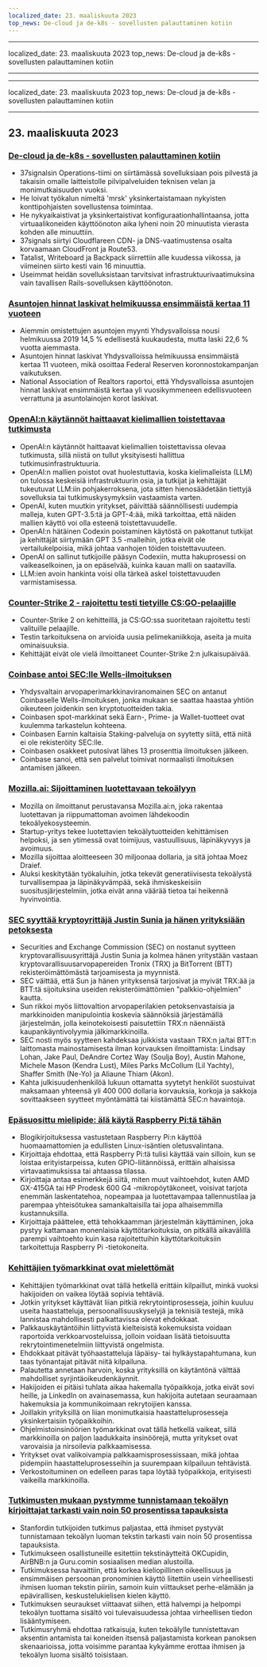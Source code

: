 ```yaml
---
localized_date: 23. maaliskuuta 2023
top_news: De-cloud ja de-k8s - sovellusten palauttaminen kotiin
---
```


---

localized_date: 23. maaliskuuta 2023
top_news: De-cloud ja de-k8s - sovellusten palauttaminen kotiin

---

---

localized_date: 23. maaliskuuta 2023
top_news: De-cloud ja de-k8s - sovellusten palauttaminen kotiin

---



<CallToAction />

<Steps>

## 23. maaliskuuta 2023

### [De-cloud ja de-k8s - sovellusten palauttaminen kotiin](https://dev.37signals.com/bringing-our-apps-back-home/?ref=hackernewsgpt.com)

- 37signalsin Operations-tiimi on siirtämässä sovelluksiaan pois pilvestä ja takaisin omalle laitteistolle pilvipalveluiden teknisen velan ja monimutkaisuuden vuoksi.
- He loivat työkalun nimeltä 'mrsk' yksinkertaistamaan nykyisten konttipohjaisten sovellustensa toimintaa.
- He nykyaikaistivat ja yksinkertaistivat konfiguraationhallintaansa, jotta virtuaalikoneiden käyttöönoton aika lyheni noin 20 minuutista vierasta kohden alle minuuttiin.
- 37signals siirtyi Cloudflareen CDN- ja DNS-vaatimustensa osalta korvaamaan CloudFront ja Route53.
- Tatalist, Writeboard ja Backpack siirrettiin alle kuudessa viikossa, ja viimeinen siirto kesti vain 16 minuuttia.
- Useimmat heidän sovelluksistaan tarvitsivat infrastruktuurivaatimuksina vain tavallisen Rails-sovelluksen käyttöönoton.

### [Asuntojen hinnat laskivat helmikuussa ensimmäistä kertaa 11 vuoteen](https://www.wsj.com/articles/home-prices-fell-in-february-for-first-time-in-11-years-73df0107?ref=hackernewsgpt.com)

- Aiemmin omistettujen asuntojen myynti Yhdysvalloissa nousi helmikuussa 2019 14,5 % edellisestä kuukaudesta, mutta laski 22,6 % vuotta aiemmasta.
- Asuntojen hinnat laskivat Yhdysvalloissa helmikuussa ensimmäistä kertaa 11 vuoteen, mikä osoittaa Federal Reserven koronnostokampanjan vaikutuksen.
- National Association of Realtors raportoi, että Yhdysvalloissa asuntojen hinnat laskivat ensimmäistä kertaa yli vuosikymmeneen edellisvuoteen verrattuna ja asuntolainojen korot laskivat.

### [OpenAI:n käytännöt haittaavat kielimallien toistettavaa tutkimusta](https://aisnakeoil.substack.com/p/openais-policies-hinder-reproducible?ref=hackernewsgpt.com)

- OpenAI:n käytännöt haittaavat kielimallien toistettavissa olevaa tutkimusta, sillä niistä on tullut yksityisesti hallittua tutkimusinfrastruktuuria.
- OpenAI:n mallien poistot ovat huolestuttavia, koska kielimalleista (LLM) on tulossa keskeisiä infrastruktuurin osia, ja tutkijat ja kehittäjät tukeutuvat LLM:iin pohjakerroksena, jota sitten hienosäädetään tiettyjä sovelluksia tai tutkimuskysymyksiin vastaamista varten.
- OpenAI, kuten muutkin yritykset, päivittää säännöllisesti uudempia malleja, kuten GPT-3.5:tä ja GPT-4:ää, mikä tarkoittaa, että näiden mallien käyttö voi olla esteenä toistettavuudelle.
- OpenAI:n hätäinen Codexin poistaminen käytöstä on pakottanut tutkijat ja kehittäjät siirtymään GPT 3.5 -malleihin, jotka eivät ole vertailukelpoisia, mikä johtaa vanhojen töiden toistettavuuteen.
- OpenAI on sallinut tutkijoille pääsyn Codexiin, mutta hakuprosessi on vaikeaselkoinen, ja on epäselvää, kuinka kauan malli on saatavilla.
- LLM:ien avoin hankinta voisi olla tärkeä askel toistettavuuden varmistamisessa.

### [Counter-Strike 2 - rajoitettu testi tietyille CS:GO-pelaajille](https://counter-strike.net/cs2?ref=hackernewsgpt.com)

- Counter-Strike 2 on kehitteillä, ja CS:GO:ssa suoritetaan rajoitettu testi valituille pelaajille.
- Testin tarkoituksena on arvioida uusia pelimekaniikkoja, aseita ja muita ominaisuuksia.
- Kehittäjät eivät ole vielä ilmoittaneet Counter-Strike 2:n julkaisupäivää.

### [Coinbase antoi SEC:lle Wells-ilmoituksen](https://www.reuters.com/legal/coinbase-issued-wells-notice-by-sec-2023-03-22/?ref=hackernewsgpt.com)

- Yhdysvaltain arvopaperimarkkinaviranomainen SEC on antanut Coinbaselle Wells-ilmoituksen, jonka mukaan se saattaa haastaa yhtiön oikeuteen joidenkin sen kryptotuotteiden takia.
- Coinbasen spot-markkinat sekä Earn-, Prime- ja Wallet-tuotteet ovat kuulemma tarkastelun kohteena.
- Coinbasen Earnin kaltaisia Staking-palveluja on syytetty siitä, että niitä ei ole rekisteröity SEC:lle.
- Coinbasen osakkeet putosivat lähes 13 prosenttia ilmoituksen jälkeen.
- Coinbase sanoi, että sen palvelut toimivat normaalisti ilmoituksen antamisen jälkeen.

### [Mozilla.ai: Sijoittaminen luotettavaan tekoälyyn](https://blog.mozilla.org/en/mozilla/introducing-mozilla-ai-investing-in-trustworthy-ai/?ref=hackernewsgpt.com)

- Mozilla on ilmoittanut perustavansa Mozilla.ai:n, joka rakentaa luotettavan ja riippumattoman avoimen lähdekoodin tekoälyekosysteemin.
- Startup-yritys tekee luotettavien tekoälytuotteiden kehittämisen helpoksi, ja sen ytimessä ovat toimijuus, vastuullisuus, läpinäkyvyys ja avoimuus.
- Mozilla sijoittaa aloitteeseen 30 miljoonaa dollaria, ja sitä johtaa Moez Draief.
- Aluksi keskitytään työkaluihin, jotka tekevät generatiivisesta tekoälystä turvallisempaa ja läpinäkyvämpää, sekä ihmiskeskeisiin suositusjärjestelmiin, jotka eivät anna väärää tietoa tai heikennä hyvinvointia.

### [SEC syyttää kryptoyrittäjä Justin Sunia ja hänen yrityksiään petoksesta](https://www.sec.gov/news/press-release/2023-59?ref=hackernewsgpt.com)

- Securities and Exchange Commission (SEC) on nostanut syytteen kryptovarallisuusyrittäjä Justin Sunia ja kolmea hänen yritystään vastaan kryptovarallisuusarvopapereiden Tronix (TRX) ja BitTorrent (BTT) rekisteröimättömästä tarjoamisesta ja myynnistä.
- SEC väittää, että Sun ja hänen yrityksensä tarjosivat ja myivät TRX:ää ja BTT:tä sijoituksina useiden rekisteröimättömien "palkkio-ohjelmien" kautta.
- Sun rikkoi myös liittovaltion arvopaperilakien petoksenvastaisia ja markkinoiden manipulointia koskevia säännöksiä järjestämällä järjestelmän, jolla keinotekoisesti paisutettiin TRX:n näennäistä kaupankäyntivolyymia jälkimarkkinoilla.
- SEC nosti myös syytteen kahdeksaa julkkista vastaan TRX:n ja/tai BTT:n laittomasta mainostamisesta ilman korvauksen ilmoittamista: Lindsay Lohan, Jake Paul, DeAndre Cortez Way (Soulja Boy), Austin Mahone, Michele Mason (Kendra Lust), Miles Parks McCollum (Lil Yachty), Shaffer Smith (Ne-Yo) ja Aliaune Thiam (Akon).
- Kahta julkisuudenhenkilöä lukuun ottamatta syytetyt henkilöt suostuivat maksamaan yhteensä yli 400 000 dollaria korvauksia, korkoja ja sakkoja sovittaakseen syytteet myöntämättä tai kiistämättä SEC:n havaintoja.

### [Epäsuosittu mielipide: älä käytä Raspberry Pi:tä tähän](https://set-inform.com/2021/08/24/unpopular-opinion-dont-use-a-raspberry-pi-for-that/?ref=hackernewsgpt.com)

- Blogikirjoituksessa vastustetaan Raspberry Pi:n käyttöä huomaamattomien ja edullisten Linux-isäntien oletusvalintana.
- Kirjoittaja ehdottaa, että Raspberry Pi:tä tulisi käyttää vain silloin, kun se loistaa erityistarpeissa, kuten GPIO-liitännöissä, erittäin alhaisissa virtavaatimuksissa tai ahtaassa tilassa.
- Kirjoittaja antaa esimerkkejä siitä, miten muut vaihtoehdot, kuten AMD GX-415GA tai HP Prodesk 600 G4 -mikropöytäkoneet, voisivat tarjota enemmän laskentatehoa, nopeampaa ja luotettavampaa tallennustilaa ja parempaa yhteisötukea samankaltaisilla tai jopa alhaisemmilla kustannuksilla.
- Kirjoittaja päättelee, että tehokkaamman järjestelmän käyttäminen, joka pystyy kattamaan monenlaisia käyttötarkoituksia, on pitkällä aikavälillä parempi vaihtoehto kuin kasa rajoitettuihin käyttötarkoituksiin tarkoitettuja Raspberry Pi -tietokoneita.

### [Kehittäjien työmarkkinat ovat mielettömät](https://old.reddit.com/r/ExperiencedDevs/comments/11xq5cz/the_developer_job_market_is_insane_right_now/?ref=hackernewsgpt.com)

- Kehittäjien työmarkkinat ovat tällä hetkellä erittäin kilpaillut, minkä vuoksi hakijoiden on vaikea löytää sopivia tehtäviä.
- Jotkin yritykset käyttävät liian pitkiä rekrytointiprosesseja, joihin kuuluu useita haastatteluja, persoonallisuuskyselyjä ja teknisiä testejä, mikä lannistaa mahdollisesti palkattavissa olevat ehdokkaat.
- Palkkauskäytäntöihin liittyvistä kielteisistä kokemuksista voidaan raportoida verkkoarvosteluissa, jolloin voidaan lisätä tietoisuutta rekrytointimenetelmiin liittyvistä ongelmista.
- Ehdokkaat pitävät työhaastatteluja läpäisy- tai hylkäystapahtumana, kun taas työnantajat pitävät niitä kilpailuna.
- Palautetta annetaan harvoin, koska yrityksillä on käytäntönä välttää mahdolliset syrjintäoikeudenkäynnit.
- Hakijoiden ei pitäisi tuhlata aikaa hakemalla työpaikkoja, jotka eivät sovi heille, ja LinkedIn on avainasemassa, kun hakijoita autetaan seuraamaan hakemuksia ja kommunikoimaan rekrytoijien kanssa.
- Joillakin yrityksillä on liian monimutkaisia haastatteluprosesseja yksinkertaisiin työpaikkoihin.
- Ohjelmistoinsinöörien työmarkkinat ovat tällä hetkellä vaikeat, sillä markkinoilla on paljon laadukkaita insinöörejä, mutta yritykset ovat varovaisia ja nirsoilevia palkkaamisessa.
- Yritykset ovat valikoivampia palkkaamisprosessissaan, mikä johtaa pidempiin haastatteluprosesseihin ja suurempaan kilpailuun tehtävistä.
- Verkostoituminen on edelleen paras tapa löytää työpaikkoja, erityisesti vaikeilla markkinoilla.

### [Tutkimusten mukaan pystymme tunnistamaan tekoälyn kirjoittajat tarkasti vain noin 50 prosentissa tapauksista](https://hai.stanford.edu/news/was-written-human-or-ai-tsu?ref=hackernewsgpt.com)

- Stanfordin tutkijoiden tutkimus paljastaa, että ihmiset pystyvät tunnistamaan tekoälyn luoman tekstin tarkasti vain noin 50 prosentissa tapauksista.
- Tutkimukseen osallistuneille esitettiin tekstinäytteitä OKCupidin, AirBNB:n ja Guru.comin sosiaalisen median alustoilla.
- Tutkimuksessa havaittiin, että korkea kieliopillinen oikeellisuus ja ensimmäisen persoonan pronominien käyttö liitettiin usein virheellisesti ihmisen luoman tekstin piiriin, samoin kuin viittaukset perhe-elämään ja epävirallisen, keskustelukielisen kielen käyttö.
- Tutkimuksen seuraukset viittaavat siihen, että halvempi ja helpompi tekoälyn tuottama sisältö voi tulevaisuudessa johtaa virheellisen tiedon lisääntymiseen.
- Tutkimusryhmä ehdottaa ratkaisuja, kuten tekoälylle tunnistettavan aksentin antamista tai koneiden itsensä paljastamista korkean panoksen skenaarioissa, jotta voisimme parantaa kykyämme erottaa ihmisen ja tekoälyn luoma sisältö toisistaan.

</Steps>
